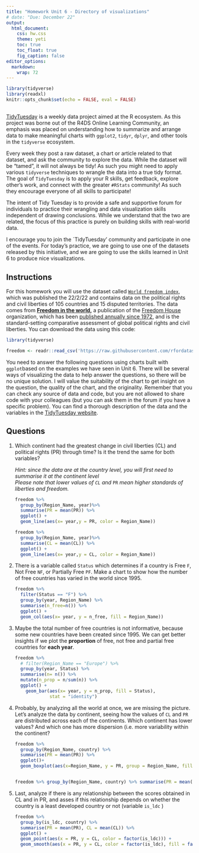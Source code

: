 ```yaml
---
title: "Homework Unit 6 - Directory of visualizations"
# date: "Due: December 22"
output: 
  html_document: 
    css: hw.css
    theme: yeti
    toc: true
    toc_float: true
    fig_caption: false
editor_options: 
  markdown: 
    wrap: 72
---
```


```r
library(tidyverse)
library(readxl)
knitr::opts_chunk$set(echo = FALSE, eval = FALSE)
```

## 

[TidyTuesday](https://github.com/rfordatascience/tidytuesday#readme) is a weekly data project aimed at the R ecosystem. As this
project was borne out of the R4DS Online Learning Community, an emphasis
was placed on understanding how to summarize and arrange data to make
meaningful charts with `ggplot2`, `tidyr`, `dplyr`, and other tools in
the `tidyverse` ecosystem.

Every week they post a raw dataset, a chart or article related to that
dataset, and ask the community to explore the data. While the dataset
will be "tamed", it will not always be tidy! As such you might need to
apply various `tidyverse` techniques to wrangle the data into a true
tidy format. The goal of `TidyTuesday` is to apply your R skills, get
feedback, explore other's work, and connect with the greater `#RStats`
community! As such they encourage everyone of all skills to participate!

The intent of Tidy Tuesday is to provide a safe and supportive forum for
individuals to practice their wrangling and data visualization skills
independent of drawing conclusions. While we understand that the two are
related, the focus of this practice is purely on building skills with
real-world data.

I encourage you to join the \`TidyTuesday' community and participate in
one of the events. For today's practice, we are going to use one of the
datasets released by this initiative, and we are going to use the skills
learned in Unit 6 to produce nice visualizations.

## Instructions

For this homework you will use the dataset called
[`World freedom index`](https://github.com/rfordatascience/tidytuesday/blob/master/data/2022/2022-02-22/readme.md),
which was published the 22/2/22 and contains data on the political
rights and civil liberties of 105 countries and 15 disputed territories.
The data comes from [**Freedom in the
world**](https://freedomhouse.org/reports/publication-archives)**,** a
publication of the [Freedom House](https://freedomhouse.org/)
organization, which has been [published annually since
1972](https://freedomhouse.org/reports/publication-archives), and is the
standard-setting comparative assessment of global political rights and
civil liberties. You can download the data using this code:

```r

library(tidyverse)

freedom <- readr::read_csv('https://raw.githubusercontent.com/rfordatascience/tidytuesday/master/data/2022/2022-02-22/freedom.csv')

```

You need to answer the following questions using charts built with
`ggplot`based on the examples we have seen in Unit 6. There will be
several ways of visualizing the data to help answer the questions, so
there will be no unique solution. I will value the suitability of the
chart to get insight on the question, the quality of the chart, and the
originality. Remember that you can check any source of data and code,
but you are not allowed to share code with your colleagues (but you can
ask them in the forum if you have a specific problem). You can find a
thorough description of the data and the variables in the [TidyTuesday
website](https://github.com/rfordatascience/tidytuesday/blob/master/data/2022/2022-02-22/readme.md#data-dictionary).

## Questions

1.  Which continent had the greatest change in civil liberties (CL) and
    political rights (PR) through time? Is it the trend the same for
    both variables?

    *Hint: since the data are at the country level, you will first need
    to summarise it at the continent level\
    Please note that lower values of `CL`* *and* `PR` *mean higher
    standards of liberties and freedom.*

    ```r
    freedom %>% 
      group_by(Region_Name, year)%>% 
      summarise(PR = mean(PR)) %>% 
      ggplot() + 
      geom_line(aes(x= year,y = PR, color = Region_Name))

    freedom %>% 
      group_by(Region_Name, year)%>% 
      summarise(CL = mean(CL)) %>% 
      ggplot() + 
      geom_line(aes(x= year,y = CL, color = Region_Name))
    ```

2.  There is a variable called `Status` which determines if a country is
    Free `F`, Not Free `NF`, or Partially Free `PF`. Make a chart to
    show how the number of free countries has varied in the world
    since 1995. \

    ```r
    freedom %>%
      filter(Status == "F") %>%
      group_by(year, Region_Name) %>%
      summarise(n_free=n()) %>%
      ggplot() +
      geom_col(aes(x= year, y = n_free, fill = Region_Name))
    ```

3.  Maybe the total number of free countries is not informative, because
    some new countries have been created since 1995. We can get better
    insights if we plot the **proportion** of free, not free and partial
    free countries for **each year**.

    ```r
    freedom %>%
      # filter(Region_Name == "Europe") %>%
      group_by(year, Status) %>%
      summarise(n= n()) %>%
      mutate(n_prop = n/sum(n)) %>%
      ggplot() +
        geom_bar(aes(x= year, y = n_prop, fill = Status),
                 stat = "identity")
    ```

4.  Probably, by analyzing all the world at once, we are missing the
    picture. Let's analyze the data by continent, seeing how the values
    of `CL` and `PR` are distributed across each of the continents.
    Which continent has lower values? And which one has more dispersion
    (i.e. more variability within the continent?

    ```r
    freedom %>% 
      group_by(Region_Name, country) %>% 
      summarise(PR = mean(PR)) %>% 
      ggplot()+ 
      geom_boxplot(aes(x=Region_Name, y = PR, group = Region_Name, fill = Region_Name))


    freedom %>% group_by(Region_Name, country) %>% summarise(PR = mean(PR)) %>% ggplot()+ ggridges::geom_density_ridges(aes(x=PR,y=Region_Name,fill=factor(Region_Name)))
    ```

5.  Last, analyze if there is any relationship between the scores
    obtained in CL and in PR, and asses if this relationship depends on
    whether the country is a least developed country or not (variable
    `is_ldc` )

    ```r
    freedom %>% 
      group_by(is_ldc, country) %>%
      summarise(PR = mean(PR), CL = mean(CL)) %>% 
      ggplot() + 
      geom_point(aes(x = PR, y = CL, color = factor(is_ldc))) +
      geom_smooth(aes(x = PR, y = CL, color = factor(is_ldc), fill = factor(is_ldc)))
    ```

# 

